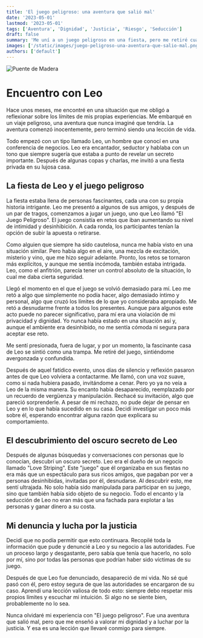 ```yaml
---
title: 'El juego peligroso: una aventura que salió mal'
date: '2023-05-01'
lastmod: '2023-05-01'
tags: ['Aventura', 'Dignidad', 'Justicia', 'Riesgo', 'Seducción']
draft: false
summary: 'Me uní a un juego peligroso en una fiesta, pero me retiré cuando se cruzaron mis límites. Descubrí que era un negocio y lo denuncié'
images: ['/static/images/juego-peligroso-una-aventura-que-salio-mal.png']
authors: ['default']
---
```


![Puente de Madera](/static/images/juego-peligroso-una-aventura-que-salio-mal.png)

#

# Encuentro con Leo

Hace unos meses, me encontré en una situación que me obligó a reflexionar sobre los límites de mis propias experiencias. Me embarqué en un viaje peligroso, una aventura que nunca imaginé que tendría. La aventura comenzó inocentemente, pero terminó siendo una lección de vida.

Todo empezó con un tipo llamado Leo, un hombre que conocí en una conferencia de negocios. Leo era encantador, seductor y hablaba con un tono que siempre sugería que estaba a punto de revelar un secreto importante. Después de algunas copas y charlas, me invitó a una fiesta privada en su lujosa casa.

## La fiesta de Leo y el juego peligroso

La fiesta estaba llena de personas fascinantes, cada una con su propia historia intrigante. Leo me presentó a algunos de sus amigos, y después de un par de tragos, comenzamos a jugar un juego, uno que Leo llamó "El Juego Peligroso". El juego consistía en retos que iban aumentando su nivel de intimidad y desinhibición. A cada ronda, los participantes tenían la opción de subir la apuesta o retirarse.

Como alguien que siempre ha sido cautelosa, nunca me había visto en una situación similar. Pero había algo en el aire, una mezcla de excitación, misterio y vino, que me hizo seguir adelante.
Pronto, los retos se tornaron más explícitos, y aunque me sentía incómoda, también estaba intrigada. Leo, como el anfitrión, parecía tener un control absoluto de la situación, lo cual me daba cierta seguridad.

Llegó el momento en el que el juego se volvió demasiado para mí. Leo me retó a algo que simplemente no podía hacer, algo demasiado íntimo y personal, algo que cruzó los límites de lo que yo consideraba apropiado. Me retó a desnudarme frente a todos los presentes. Aunque para algunos este acto puede no parecer significativo, para mí era una violación de mi privacidad y dignidad. Yo nunca había estado en una situación así y, aunque el ambiente era desinhibido, no me sentía cómoda ni segura para aceptar ese reto.

Me sentí presionada, fuera de lugar, y por un momento, la fascinante casa de Leo se sintió como una trampa. Me retiré del juego, sintiéndome avergonzada y confundida.

Después de aquel fatídico evento, unos días de silencio y reflexión pasaron antes de que Leo volviera a contactarme. Me llamó, con una voz suave, como si nada hubiera pasado, invitándome a cenar. Pero yo ya no veía a Leo de la misma manera. Su encanto había desaparecido, reemplazado por un recuerdo de vergüenza y manipulación. Rechacé su invitación, algo que pareció sorprenderle.
A pesar de mi rechazo, no pude dejar de pensar en Leo y en lo que había sucedido en su casa. Decidí investigar un poco más sobre él, esperando encontrar alguna razón que explicara su comportamiento.

## El descubrimiento del oscuro secreto de Leo

Después de algunas búsquedas y conversaciones con personas que lo conocían, descubrí un oscuro secreto. Leo era el dueño de un negocio llamado "Love Striping". Este "juego" que él organizaba en sus fiestas no era más que un espectáculo para sus ricos amigos, que pagaban por ver a personas desinhibidas, invitadas por él, desnudarse.
Al descubrir esto, me sentí ultrajada. No solo había sido manipulada para participar en su juego, sino que también había sido objeto de su negocio. Todo el encanto y la seducción de Leo no eran más que una fachada para explotar a las personas y ganar dinero a su costa.

## Mi denuncia y lucha por la justicia

Decidí que no podía permitir que esto continuara. Recopilé toda la información que pude y denuncié a Leo y su negocio a las autoridades. Fue un proceso largo y desgastante, pero sabía que tenía que hacerlo, no solo por mí, sino por todas las personas que podrían haber sido víctimas de su juego.

Después de que Leo fue denunciado, desapareció de mi vida. No sé qué pasó con él, pero estoy segura de que las autoridades se encargaron de su caso. Aprendí una lección valiosa de todo esto: siempre debo respetar mis propios límites y escuchar mi intuición. Si algo no se siente bien, probablemente no lo sea.

Nunca olvidaré mi experiencia con "El juego peligroso". Fue una aventura que salió mal, pero que me enseñó a valorar mi dignidad y a luchar por la justicia. Y esa es una lección que llevaré conmigo para siempre.
